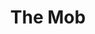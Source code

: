 ---
timelineTitle: Released new project
timelineDate: '2019-12-01'
timelineProject:
timelineType: Project
role: Designer, front-end developer
title: The Mob
description: The Mob, a talented group of creators in the gaming space, approached me to build them a website.
image: /images/misc/themob.jpg
---